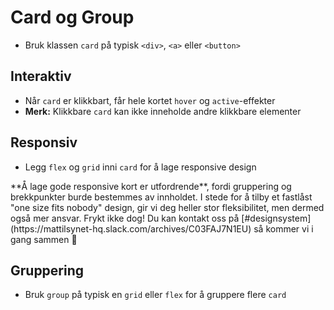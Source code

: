 
<Meta of={stories} />
<PkgInfo />

# Card og Group
- Bruk klassen `card` på typisk `<div>`, `<a>` eller `<button>`
<Canvas of={stories.Default} />

## Interaktiv
- Når `card` er klikkbart, får hele kortet `hover` og `active`-effekter
- **Merk:** Klikkbare `card` kan ikke inneholde andre klikkbare elementer
<Canvas of={stories.Interactive} />

## Responsiv
- Legg `flex` og `grid` inni `card` for å lage responsive design

<Alert>
**Å lage gode responsive kort er utfordrende**, fordi gruppering og brekkpunkter burde bestemmes av innholdet.
I stede for å tilby et fastlåst "one size fits nobody" design, gir vi deg heller stor fleksibilitet, men dermed også mer ansvar.
Frykt ikke dog! Du kan kontakt oss på [#designsystem](https://mattilsynet-hq.slack.com/archives/C03FAJ7N1EU) så kommer vi i gang sammen 💙
</Alert>

<Canvas of={stories.Responsive} />

## Gruppering
- Bruk `group` på typisk en `grid` eller `flex` for å gruppere flere `card`
<Canvas of={stories.GroupStory} />

<CssVariables component="card" />